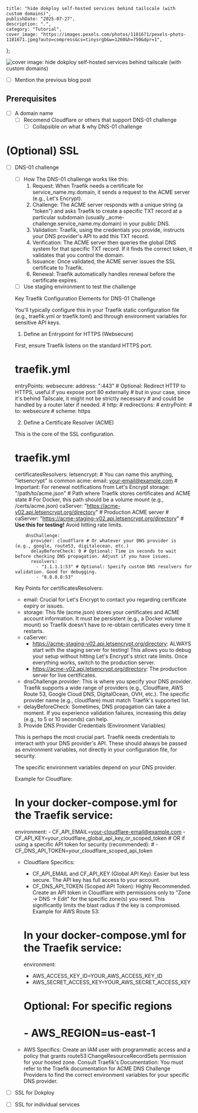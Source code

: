     title: "hide dokploy self-hosted services behind tailscale (with custom domains)",
    publishDate: "2025-07-27",
    description: ".",
    category: "Tutorial",
    cover_image: "https://images.pexels.com/photos/1181671/pexels-photo-1181671.jpeg?auto=compress&cs=tinysrgb&w=1260&h=750&dpr=1",
};

<img src={metadata.cover_image} alt="cover image: hide dokploy self-hosted services behind tailscale (with custom domains)"/>

- [ ] Mention the previous blog post

## Prerequisites
- [ ] A domain name
  - [ ] Recomend Cloudflare or others that support DNS-01 challenge
    - [ ] Collapsible on what & why DNS-01 challenge

# (Optional) SSL
- [ ] DNS-01 challenge
  - [ ] How
    The DNS-01 challenge works like this:
    1. Request: When Traefik needs a certificate for service_name.my.domain, it sends a request to the ACME server (e.g., Let's Encrypt).
    2. Challenge: The ACME server responds with a unique string (a "token") and asks Traefik to create a specific TXT record at a particular subdomain (usually _acme-challenge.service_name.my.domain) in your public DNS.
    3. Validation: Traefik, using the credentials you provide, instructs your DNS provider's API to add this TXT record.
    4. Verification: The ACME server then queries the global DNS system for that specific TXT record. If it finds the correct token, it validates that you control the domain.
    5. Issuance: Once validated, the ACME server issues the SSL certificate to Traefik.
    6. Renewal: Traefik automatically handles renewal before the certificate expires.
  - [ ] Use staging environment to test the challenge

  Key Traefik Configuration Elements for DNS-01 Challenge

  You'll typically configure this in your Traefik static configuration file (e.g., traefik.yml or traefik.toml) and through environment variables for sensitive API keys.

  1. Define an Entrypoint for HTTPS (Websecure)


  First, ensure Traefik listens on the standard HTTPS port.


    # traefik.yml
    entryPoints:
      websecure:
        address: ":443"
        # Optional: Redirect HTTP to HTTPS, useful if you expose port 80 externally
        # but in your case, since it's behind Tailscale, it might not be strictly necessary
        # and could be handled by a router later if needed.
        # http:
        #   redirections:
        #     entryPoint:
        #       to: websecure
        #       scheme: https

  2. Define a Certificate Resolver (ACME)


  This is the core of the SSL configuration.


    # traefik.yml
    certificatesResolvers:
      letsencrypt: # You can name this anything, "letsencrypt" is common
        acme:
          email: your-email@example.com # Important: For renewal notifications from Let's Encrypt
          storage: "/path/to/acme.json" # Path where Traefik stores certificates and ACME state
          # For Docker, this path should be a volume mount (e.g., /certs/acme.json)
          caServer: "https://acme-v02.api.letsencrypt.org/directory" # Production ACME server
          # caServer: "https://acme-staging-v02.api.letsencrypt.org/directory" # **Use this for testing!** Avoid hitting rate limits.
    
          dnsChallenge:
            provider: cloudflare # Or whatever your DNS provider is (e.g., google, route53, digitalocean, etc.)
            delayBeforeCheck: 0 # Optional: Time in seconds to wait before checking DNS propagation. Adjust if you have issues.
            resolvers:
              - "1.1.1.1:53" # Optional: Specify custom DNS resolvers for validation. Good for debugging.
              - "8.8.8.8:53"

  Key Points for certificatesResolvers:


  - email: Crucial for Let's Encrypt to contact you regarding certificate expiry or issues.
  - storage: This file (acme.json) stores your certificates and ACME account information. It must be persistent (e.g., a Docker volume mount) so Traefik doesn't have to re-obtain certificates every time it restarts.
  - caServer:
    - https://acme-staging-v02.api.letsencrypt.org/directory: ALWAYS start with the staging server for testing! This allows you to debug your setup without hitting Let's Encrypt's strict rate limits. Once everything works, switch to the production server.
    - https://acme-v02.api.letsencrypt.org/directory: The production server for live certificates.
  - dnsChallenge.provider: This is where you specify your DNS provider. Traefik supports a wide range of providers (e.g., Cloudflare, AWS Route 53, Google Cloud DNS, DigitalOcean, OVH, etc.). The specific provider name (e.g., cloudflare) must match Traefik's supported list.
  - delayBeforeCheck: Sometimes, DNS propagation can take a moment. If you experience validation failures, increasing this delay (e.g., to 5 or 10 seconds) can help.

  3. Provide DNS Provider Credentials (Environment Variables)


  This is perhaps the most crucial part. Traefik needs credentials to interact with your DNS provider's API. These should always be passed as environment variables, not directly in your configuration file, for security.

  The specific environment variables depend on your DNS provider.

  Example for Cloudflare:


    # In your docker-compose.yml for the Traefik service:
    environment:
      - CF_API_EMAIL=your-cloudflare-email@example.com
      - CF_API_KEY=your_cloudflare_global_api_key_or_scoped_token
      # OR if using a specific API token for security (recommended):
      # - CF_DNS_API_TOKEN=your_cloudflare_scoped_api_token


  - Cloudflare Specifics:
    - CF_API_EMAIL and CF_API_KEY (Global API Key): Easier but less secure. The API key has full access to your account.
    - CF_DNS_API_TOKEN (Scoped API Token): Highly Recommended. Create an API token in Cloudflare with permissions only to "Zone -> DNS -> Edit" for the specific zone(s) you need. This significantly limits the blast radius if the key is compromised.
  Example for AWS Route 53:


    # In your docker-compose.yml for the Traefik service:
    environment:
      - AWS_ACCESS_KEY_ID=YOUR_AWS_ACCESS_KEY_ID
      - AWS_SECRET_ACCESS_KEY=YOUR_AWS_SECRET_ACCESS_KEY
      # Optional: For specific regions
      # - AWS_REGION=us-east-1


  - AWS Specifics: Create an IAM user with programmatic access and a policy that grants route53:ChangeResourceRecordSets permission for your hosted zone.
  Consult Traefik's Documentation: You must refer to the Traefik documentation for ACME DNS Challenge Providers to find the correct environment variables for your specific DNS provider.
- [ ] SSL for Dokploy
- [ ] SSL for individual services
